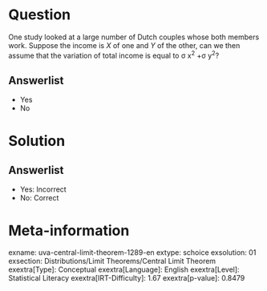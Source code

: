Question
========

One study looked at a large number of Dutch couples whose both members work. Suppose the income is *X* of one and *Y* of the other, can we then assume that the variation of total income is equal to σ x^2^ +σ y^2^?

Answerlist
----------

* Yes
* No

Solution
========

Answerlist
----------

* Yes: Incorrect
* No: Correct

Meta-information
================
exname: uva-central-limit-theorem-1289-en
extype: schoice
exsolution: 01
exsection: Distributions/Limit Theorems/Central Limit Theorem
exextra[Type]: Conceptual
exextra[Language]: English
exextra[Level]: Statistical Literacy
exextra[IRT-Difficulty]: 1.67
exextra[p-value]: 0.8479
